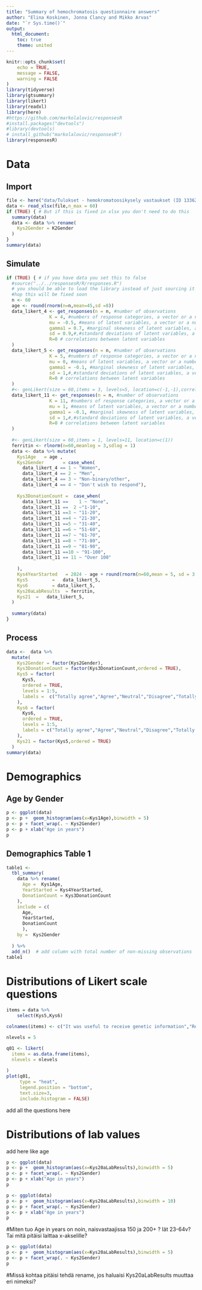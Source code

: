 ```yaml
---
title: "Summary of hemochromatosis questionnaire answers"
author: "Elina Koskinen, Jonna Clancy and Mikko Arvas"
date: "`r Sys.time()`"
output:
  html_document:
    toc: true
    theme: united
---
```





```r
knitr::opts_chunk$set(
	echo = TRUE,
	message = FALSE,
	warning = FALSE
)
library(tidyverse)
library(gtsummary)
library(likert)
library(readxl)
library(here)
#https://github.com/markolalovic/responsesR
#install.packages("devtools")
#library(devtools)
# install_github("markolalovic/responsesR")
library(responsesR)
```


# Data

## Import

```r
file <- here("data/Tulokset - hemokromatoosikysely vastaukset (ID 133620).xlsx")
data <- read_xlsx(file,n_max = 60)
if (TRUE) { # But if this is fixed in xlsx you don't need to do this
  summary(data)
  data <- data %>% rename(
    Kys2Gender = K2Gender
  )
}
summary(data)
```


## Simulate

```r
if (TRUE) { # if you have data you set this to false
  #source("../../responsesR/R/responses.R") 
  # you should be able to load the library instead of just sourcing it from cloned folder
  #hop this will be fixed soon
  n <- 60
  age <- round(rnorm(n=n,mean=45,sd =8))
  data_likert_4 <- get_responses(n = n, #number of observations
                K = 4, #numbers of response categories, a vector or a number
                mu = -0.5, #means of latent variables, a vector or a number
                gamma1 = 0.7, #marginal skewness of latent variables, a vector or a number. The values must be between -0.95 and 0.95.
                sd = 0.9,#,#standard deviations of latent variables, a vector or a number
                R=0 # correlations between latent variables
  )
  data_likert_5 <- get_responses(n = n, #number of observations
                K = 5, #numbers of response categories, a vector or a number
                mu = 0, #means of latent variables, a vector or a number
                gamma1 = -0.1, #marginal skewness of latent variables, a vector or a number. The values must be between -0.95 and 0.95.
                sd = 1,#,#standard deviations of latent variables, a vector or a number
                R=0 # correlations between latent variables
  ) 
  #<- genLikert(size = 60,items = 3, levels=5, location=c(-1,-1),correlation = 0.5)
  data_likert_11 <- get_responses(n = n, #number of observations
                K = 11, #numbers of response categories, a vector or a number
                mu = 1, #means of latent variables, a vector or a number
                gamma1 = -0.1, #marginal skewness of latent variables, a vector or a number. The values must be between -0.95 and 0.95.
                sd = 1,#,#standard deviations of latent variables, a vector or a number
                R=0 # correlations between latent variables
  ) 
  
  #<- genLikert(size = 60,items = 1, levels=11, location=c(1))
  ferritin <- rlnorm(n=60,meanlog = 3,sdlog = 1)
  data <- data %>% mutate(
    Kys1Age   = age ,    
    Kys2Gender       = case_when(
      data_likert_4 == 1 ~ "Women",
      data_likert_4 == 2 ~ "Men",
      data_likert_4 == 3 ~ "Non-binary/other",
      data_likert_4 == 4 ~ "Don't wish to respond"),
      
    Kys3DonationCount =  case_when(
      data_likert_11 ==    1 ~ "None",
      data_likert_11 ==  2 ~"1-10",
      data_likert_11 ==3 ~ "11-20",
      data_likert_11 ==4 ~ "21-30",
      data_likert_11 ==5 ~ "31-40",
      data_likert_11 ==6 ~ "51-60",
      data_likert_11 ==7 ~ "61-70",
      data_likert_11 ==8 ~ "71-80",
      data_likert_11 ==9 ~ "81-90",
      data_likert_11 ==10 ~ "91-100",
      data_likert_11 == 11 ~ "Over 100"
      
    ),
    Kys4YearStarted   = 2024 - age + round(rnorm(n=60,mean = 5, sd = 3 )),
    Kys5         =   data_likert_5,
    Kys6         = data_likert_5,
    Kys20aLabResults  = ferritin,
    Kys21  =   data_likert_5,
  )
  
  summary(data)
}
```

## Process

```r

data <-  data %>% 
  mutate(
    Kys2Gender = factor(Kys2Gender),
    Kys3DonationCount = factor(Kys3DonationCount,ordered = TRUE),
    Kys5 = factor(
      Kys5,
      ordered = TRUE,
      levels = 1:5,
      labels =  c("Totally agree","Agree","Neutral","Disagree","Totally disagree")
    ),
    Kys6 = factor(
      Kys6,
      ordered = TRUE,
      levels = 1:5,
      labels = c("Totally agree","Agree","Neutral","Disagree","Totally disagree")
    ),
    Kys21 = factor(Kys5,ordered = TRUE)
  )
summary(data)
```



# Demographics

## Age by Gender

```r

p <- ggplot(data)
p <- p +  geom_histogram(aes(x=Kys1Age),binwidth = 5)
p <- p + facet_wrap(. ~ Kys2Gender)
p <- p + xlab("Age in years")
p

```


## Demographics Table 1

```r

table1 <-
  tbl_summary(
    data %>% rename(
      Age =  Kys1Age,
      YearStarted = Kys4YearStarted,
      DonationCount = Kys3DonationCount
    ),
    include = c(
      Age,
      YearStarted,  
      DonationCount
      ),
    by =  Kys2Gender
    
  ) %>%
  add_n()  # add column with total number of non-missing observations
table1
```




# Distributions of Likert scale questions


```r
items = data %>% 
    select(Kys5,Kys6) 

colnames(items) <- c("It was useful to receive genetic information","Receiving genetic information did not make me worry")

nlevels = 5
```


```r
q01 <- likert(
  items = as.data.frame(items),
  nlevels = nlevels
  
)
plot(q01, 
     type = "heat",
     legend.position = "bottom",
     text.size=3,
     include.histogram = FALSE)
```

add all the questions here


# Distributions of lab values

add here like age

```r

p <- ggplot(data)
p <- p +  geom_histogram(aes(x=Kys20aLabResults),binwidth = 5)
p <- p + facet_wrap(. ~ Kys2Gender)
p <- p + xlab("Age in years")
p

```   
```r

p <- ggplot(data)
p <- p +  geom_histogram(aes(x=Kys20aLabResults),binwidth = 10)
p <- p + facet_wrap(. ~ Kys2Gender)
p <- p + xlab("Age in years")
p

```
#Miten tuo Age in years on noin, naisvastaajissa 150 ja 200+ ? Iät 23-64v? Tai mitä pitäisi laittaa x-akselille?

```r

p <- ggplot(data)
p <- p +  geom_histogram(aes(x=Kys20aLabResults),binwidth = 5)
p <- p + facet_wrap(. ~ Kys2Gender)
p

```   
#Missä kohtaa pitäisi tehdä rename, jos haluaisi Kys20aLabResults muuttaa eri nimeksi?
